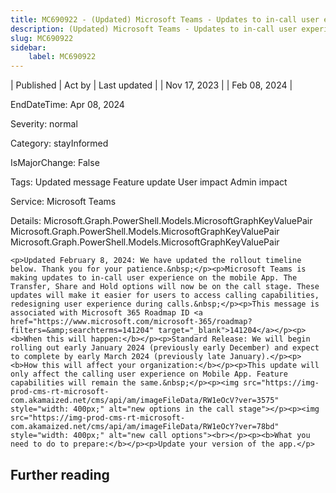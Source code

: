 ```yaml
---
title: MC690922 - (Updated) Microsoft Teams - Updates to in-call user experience.
description: (Updated) Microsoft Teams - Updates to in-call user experience.
slug: MC690922
sidebar:
    label: MC690922
---
```



| Published | Act by | Last updated |
| Nov 17, 2023 |  | Feb 08, 2024 |

EndDateTime: Apr 08, 2024

Severity: normal

Category: stayInformed

IsMajorChange: False

Tags: Updated message Feature update User impact Admin impact

Service: Microsoft Teams

Details: Microsoft.Graph.PowerShell.Models.MicrosoftGraphKeyValuePair Microsoft.Graph.PowerShell.Models.MicrosoftGraphKeyValuePair Microsoft.Graph.PowerShell.Models.MicrosoftGraphKeyValuePair

```
<p>Updated February 8, 2024: We have updated the rollout timeline below. Thank you for your patience.&nbsp;</p><p>Microsoft Teams is making updates to in-call user experience on the mobile App. The Transfer, Share and Hold options will now be on the call stage. These updates will make it easier for users to access calling capabilities, redesigning user experience during calls.&nbsp;</p><p>This message is associated with Microsoft 365 Roadmap ID <a href="https://www.microsoft.com/microsoft-365/roadmap?filters=&amp;searchterms=141204" target="_blank">141204</a></p><p><b>When this will happen:</b></p><p>Standard Release: We will begin rolling out early January 2024 (previously early December) and expect to complete by early March 2024 (previously late January).</p><p><b>How this will affect your organization:</b></p><p>This update will only affect the calling user experience on Mobile App. Feature capabilities will remain the same.&nbsp;</p><p><img src="https://img-prod-cms-rt-microsoft-com.akamaized.net/cms/api/am/imageFileData/RW1eOcV?ver=3575" style="width: 400px;" alt="new options in the call stage"></p><p><img src="https://img-prod-cms-rt-microsoft-com.akamaized.net/cms/api/am/imageFileData/RW1eOcY?ver=78bd" style="width: 400px;" alt="new call options"><br></p><p><b>What you need to do to prepare:</b></p><p>Update your version of the app.</p>
```

## Further reading
